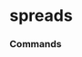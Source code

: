 # spreads


### Commands
<ul className='grid grid-cols-1 md:grid-cols-2 lg:grid-cols-3 xl:grid-cols-4 gap-4 -ml-6'><ReferenceCard
    title="treasury_effr"
    description="Select Treasury Bill. Get Selected Treasury Bill Minus Federal Funds Rate. Constant maturity is..."
    url="spreads/treasury_effr"
    command
/><ReferenceCard
    title="tmc_effr"
    description="Select Treasury Constant Maturity. Get data for Selected Treasury Constant Maturity Minus Federal..."
    url="spreads/tmc_effr"
    command
/><ReferenceCard
    title="tmc"
    description="Treasury Constant Maturity. Get data for 10-Year Treasury Constant Maturity Minus Selected..."
    url="spreads/tmc"
    command
/>
</ul>
